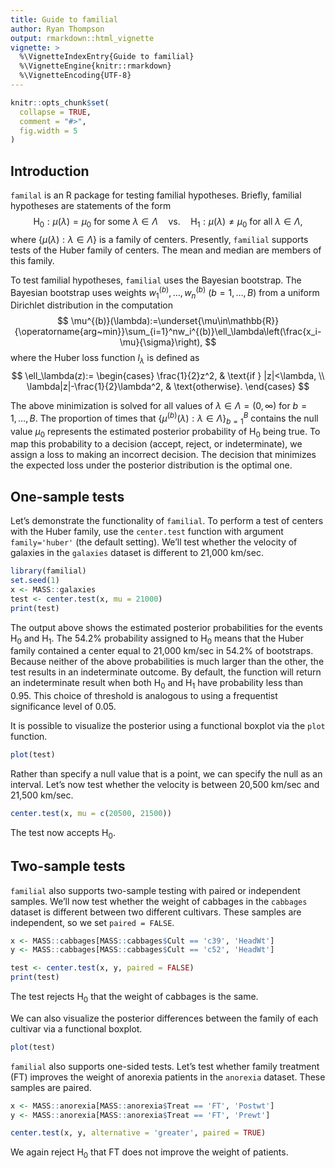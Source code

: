 ```yaml
---
title: Guide to familial
author: Ryan Thompson
output: rmarkdown::html_vignette
vignette: >
  %\VignetteIndexEntry{Guide to familial}
  %\VignetteEngine{knitr::rmarkdown}
  %\VignetteEncoding{UTF-8}
---
```


```r
knitr::opts_chunk$set(
  collapse = TRUE,
  comment = "#>",
  fig.width = 5
)
```

## Introduction

`familal` is an R package for testing familial hypotheses. Briefly, familial hypotheses are statements of the form
$$
\mathrm{H}_0:\mu(\lambda)=\mu_0\text{ for some }\lambda\in\Lambda\quad\text{vs.}\quad\mathrm{H}_1:\mu(\lambda)\neq\mu_0\text{ for all }\lambda\in\Lambda,
$$
where $\{\mu(\lambda):\lambda\in\Lambda\}$ is a family of centers. Presently, `familial` supports tests of the Huber family of centers. The mean and median are members of this family.

To test familial hypotheses, `familial` uses the Bayesian bootstrap. The Bayesian bootstrap uses weights $w_1^{(b)},\ldots,w_n^{(b)}$ ($b=1,\ldots,B$) from a uniform Dirichlet distribution in the computation
$$
\mu^{(b)}(\lambda):=\underset{\mu\in\mathbb{R}}{\operatorname{arg~min}}\sum_{i=1}^nw_i^{(b)}\ell_\lambda\left(\frac{x_i-\mu}{\sigma}\right),
$$
where the Huber loss function $l_\lambda$ is defined as
$$
\ell_\lambda(z):=
\begin{cases}
\frac{1}{2}z^2, & \text{if } |z|<\lambda, \\
\lambda|z|-\frac{1}{2}\lambda^2, & \text{otherwise}.
\end{cases}
$$

The above minimization is solved for all values of $\lambda\in\Lambda=(0,\infty)$ for $b=1,\ldots,B$. The proportion of times that $\{\mu^{(b)}(\lambda):\lambda\in\Lambda\}_{b=1}^B$ contains the null value $\mu_0$ represents the estimated posterior probability of $\mathrm{H}_0$ being true. To map this probability to a decision (accept, reject, or indeterminate), we assign a loss to making an incorrect decision. The decision that minimizes the expected loss under the posterior distribution is the optimal one.

## One-sample tests

Let's demonstrate the functionality of ` familial`. To perform a test of centers with the Huber family, use the `center.test` function with argument `family='huber'` (the default setting). We'll test whether the velocity of galaxies in the `galaxies` dataset is different to 21,000 km/sec.
```r
library(familial)
set.seed(1)
x <- MASS::galaxies
test <- center.test(x, mu = 21000)
print(test)
```
The output above shows the estimated posterior probabilities for the events $\mathrm{H}_0$ and $\mathrm{H}_1$. The 54.2% probability assigned to $\mathrm{H}_0$ means that the Huber family contained a center equal to 21,000 km/sec in 54.2% of bootstraps. Because neither of the above probabilities is much larger than the other, the test results in an indeterminate outcome. By default, the function will return an indeterminate result when both $\mathrm{H}_0$ and $\mathrm{H}_1$ have probability less than 0.95. This choice of threshold is analogous to using a frequentist significance level of 0.05.

It is  possible to visualize the posterior using a functional boxplot via the `plot` function.
```r
plot(test)
```

Rather than specify a null value that is a point, we can specify the null as an interval. Let's now test whether the velocity is between 20,500 km/sec and 21,500 km/sec.
```r
center.test(x, mu = c(20500, 21500))
```
The test now accepts $\mathrm{H}_0$.

## Two-sample tests

`familial` also supports two-sample testing with paired or independent samples. We'll now test whether the weight of cabbages in the `cabbages` dataset is different between two different cultivars. These samples are independent, so we set `paired = FALSE`.
```r
x <- MASS::cabbages[MASS::cabbages$Cult == 'c39', 'HeadWt']
y <- MASS::cabbages[MASS::cabbages$Cult == 'c52', 'HeadWt']

test <- center.test(x, y, paired = FALSE)
print(test)
```
The test rejects $\mathrm{H}_0$ that the weight of cabbages is the same.

We can also visualize the posterior differences between the family of each cultivar via a functional boxplot.
```r
plot(test)
```

`familial` also supports one-sided tests. Let's test whether family treatment (FT) improves the weight of anorexia patients in the `anorexia` dataset. These samples are paired.
```r
x <- MASS::anorexia[MASS::anorexia$Treat == 'FT', 'Postwt']
y <- MASS::anorexia[MASS::anorexia$Treat == 'FT', 'Prewt']

center.test(x, y, alternative = 'greater', paired = TRUE)
```
We again reject $\mathrm{H}_0$ that FT does not improve the weight of patients.
